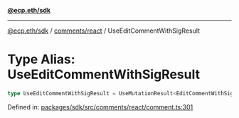 [**@ecp.eth/sdk**](../../../index.mdx)

***

[@ecp.eth/sdk](/sdk-reference/index.mdx) / [comments/react](/sdk-reference/comments/react/index.mdx) / UseEditCommentWithSigResult

# Type Alias: UseEditCommentWithSigResult

```ts
type UseEditCommentWithSigResult = UseMutationResult<EditCommentWithSigResult, Error, UseEditCommentWithSigParams>;
```

Defined in: [packages/sdk/src/comments/react/comment.ts:301](https://github.com/ecp-eth/comments-monorepo/blob/main/packages/sdk/src/comments/react/comment.ts#L301)
